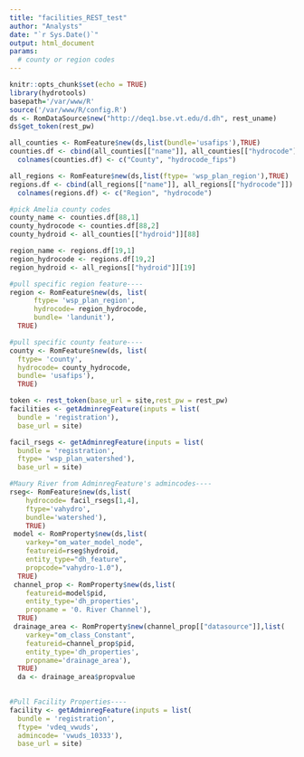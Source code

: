 ```yaml
---
title: "facilities_REST_test"
author: "Analysts"
date: "`r Sys.Date()`"
output: html_document
params:
  # county or region codes
---
```


```r
knitr::opts_chunk$set(echo = TRUE)
library(hydrotools)
basepath='/var/www/R'
source('/var/www/R/config.R')
ds <- RomDataSource$new("http://deq1.bse.vt.edu/d.dh", rest_uname)
ds$get_token(rest_pw)
```

```r
all_counties <- RomFeature$new(ds,list(bundle='usafips'),TRUE)
counties.df <- cbind(all_counties[["name"]], all_counties[["hydrocode"]])
  colnames(counties.df) <- c("County", "hydrocode_fips")

all_regions <- RomFeature$new(ds,list(ftype= 'wsp_plan_region'),TRUE)
regions.df <- cbind(all_regions[["name"]], all_regions[["hydrocode"]])
  colnames(regions.df) <- c("Region", "hydrocode")
```

```r
#pick Amelia county codes
county_name <- counties.df[88,1]
county_hydrocode <- counties.df[88,2]
county_hydroid <- all_counties[["hydroid"]][88]

region_name <- regions.df[19,1]
region_hydrocode <- regions.df[19,2]
region_hydroid <- all_regions[["hydroid"]][19]
```

```r
#pull specific region feature----
region <- RomFeature$new(ds, list(
      ftype= 'wsp_plan_region',
      hydrocode= region_hydrocode,
      bundle= 'landunit'), 
  TRUE)

#pull specific county feature----
county <- RomFeature$new(ds, list(
  ftype= 'county',
  hydrocode= county_hydrocode,
  bundle= 'usafips'), 
  TRUE)
```

```r
token <- rest_token(base_url = site,rest_pw = rest_pw)
facilities <- getAdminregFeature(inputs = list(
  bundle = 'registration'),
  base_url = site)

facil_rsegs <- getAdminregFeature(inputs = list(
  bundle = 'registration',
  ftype= 'wsp_plan_watershed'),
  base_url = site)

#Maury River from AdminregFeature's admincodes----
rseg<- RomFeature$new(ds,list(
    hydrocode= facil_rsegs[1,4], 
    ftype='vahydro',
    bundle='watershed'), 
    TRUE)
 model <- RomProperty$new(ds,list(
    varkey="om_water_model_node",
    featureid=rseg$hydroid,
    entity_type="dh_feature", 
    propcode="vahydro-1.0"), 
  TRUE)
 channel_prop <- RomProperty$new(ds,list(
    featureid=model$pid,
    entity_type='dh_properties',
    propname = '0. River Channel'),
  TRUE)
 drainage_area <- RomProperty$new(channel_prop[["datasource"]],list(
    varkey="om_class_Constant",
    featureid=channel_prop$pid,
    entity_type='dh_properties',
    propname='drainage_area'),
  TRUE)
  da <- drainage_area$propvalue

  
#Pull Facility Properties----
facility <- getAdminregFeature(inputs = list(
  bundle = 'registration',
  ftype= 'vdeq_vwuds',
  admincode= 'vwuds_10333'),
  base_url = site)
  

```